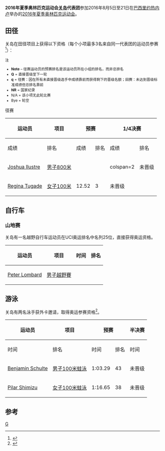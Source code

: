 {{noteTA|G1=Sports}}
{{Infobox Country Olympics
|NOC= GUM
|games= 2016年夏季
|competitors= 5
|sports= 3
|flagbearer=[[2016年夏季奧林匹克運動會入場旗手|开幕式]]、闭幕式：[[Benjamin_Schulte|Benjamin Schulte]]（游泳）<ref>{{cite news|last=Sablan|first=Jerick|title=Schulte will bear Guam flag in Rio Olympics opening ceremony|url=http://www.guampdn.com/story/sports/2016/08/03/schulte-bear-guam-flag/88054210/|accessdate=2016-08-04|publisher=Pacific Daily News|date=2016-08-04}}{{Dead link}}</ref><ref>{{cite web|title=The Flagbearers for the Rio 2016 Closing Ceremony|url=https://stillmed.olympic.org/media/Document%20Library/OlympicOrg/News/2016/08/2016-08-21-Rio-2016-Closing-Ceremony-Flag-Bearers.pdf|publisher=International Olympic Committee|accessdate=2016-09-22|date=2016-08-21|archiveurl=https://web.archive.org/web/20160822094245/https://stillmed.olympic.org/media/Document%20Library/OlympicOrg/News/2016/08/2016-08-21-Rio-2016-Closing-Ceremony-Flag-Bearers.pdf|archivedate=2016-08-22|dead-url=no}}</ref>
}}
'''2016年夏季奥林匹克运动会[[关岛|关岛]]代表团'''参加2016年8月5日至21日在[[巴西|巴西]][[里约热内卢|里约热内卢]]举办的[[2016年夏季奥林匹克运动会|2016年夏季奥林匹克运动会]]。

==田径==
{{main|2016年夏季奥林匹克运动会田径比赛}}
关岛在田径项目上获得以下资格（每个小项最多3名来自同一代表团的运动员参赛<ref>{{cite web|title=IAAF Games of the XXX Olympiad – Rio 2016 Entry Standards|url=http://www.insidethegames.biz/media/file/559/IAAF%20Rio%202016%20standards.pdf|publisher=[[国际田径联合会|IAAF]]|accessdate=2015-04-18|archive-date=2016-07-07|archive-url=https://web.archive.org/web/20160707211107/http://www.insidethegames.biz/media/file/559/IAAF%20Rio%202016%20standards.pdf|dead-url=no}}</ref>）：

<small>
;注
*'''Note''' – 径赛运动员的预赛排名是该运动员所在小组的排名，而非总排名
*'''Q''' = 直接晋级至下一轮
*'''q''' = 径赛：因在所有未直接晋级选手中成绩靠前而获得剩下的晋级名额；田赛：未达到晋级标准成绩但总排名靠前
*'''NR''' = 国家纪录
*N/A = 该小项无此轮比赛
*Bye = 轮空
</small>

;径赛
{| class="wikitable" style="font-size:90%"
|-
!rowspan="2"|运动员
!rowspan="2"|项目
!colspan="2"|预赛
!colspan="2"|1/4决赛
!colspan="2"|半决赛
!colspan="2"|决赛
|-style="font-size:95%"
!成绩
!排名
!成绩
!排名
!成绩
!排名
!成绩
!排名
|-align=center
|align=left|[[Joshua_Ilustre|Joshua Ilustre]]
|align=left|[[2016年夏季奧林匹克運動會田徑男子800公尺比賽|男子800米]]
|colspan=2|{{abbr|DSQ|取消成绩}}
|colspan=2 {{n/a}}
|colspan=4|未晋级
|-align=center
|align=left|[[Regina_Tugade|Regina Tugade]]
|align=left|[[2016年夏季奧林匹克運動會田徑女子100公尺比賽|女子100米]]
|12.52
|3
|colspan=6|未晋级
|}

==自行车==
{{main|2016年夏季奥林匹克运动会自行车比赛}}

===山地赛===
关岛有一名越野自行车运动员在UCI奥运排名中名列25位，直接获得奥运资格。

{| class="wikitable" style="font-size:90%"
|-
!运动员
!项目
!时间
!排名
|-align=center
|align=left|[[Peter_Lombard|Peter Lombard]]
|align=left|[[2016年夏季奧林匹克運動會自由車男子越野賽|男子越野賽]]
|colspan=2|{{abbr|DNF|未完成}}
|}

==游泳==
{{main|2016年夏季奥林匹克运动会游泳比赛}}
关岛有两名泳手获外卡邀请，取得奥运参赛资格<ref>{{cite news|first=Braden|last=Keith|title=Guam Names 2 NCAA-Based Swimmers to 2016 Olympic Roster|url=https://swimswam.com/guam-names-2-ncaa-based-swimmers-2016-olympic-roster/|publisher=SwimSwam|date=2016-07-11|accessdate=2016-07-12|archive-date=2016-07-12|archive-url=https://web.archive.org/web/20160712134515/https://swimswam.com/guam-names-2-ncaa-based-swimmers-2016-olympic-roster/|dead-url=no}}</ref>。

{|class=wikitable style="font-size:90%"
|-
!rowspan="2"|运动员
!rowspan="2"|项目
!colspan="2"|预赛
!colspan="2"|半决赛
!colspan="2"|决赛
|-style="font-size:95%"
!时间
!排名
!时间
!排名
!时间
!排名
|-align=center
|align=left|[[Benjamin_Schulte|Benjamin Schulte]]
|align=left|[[2016年夏季奧林匹克運動會男子100公尺蛙式比賽|男子100米蛙泳]]
|1:03.29
|43
|colspan=4|未晋级
|-align=center
|align=left|[[Pilar_Shimizu|Pilar Shimizu]]
|align=left|[[2016年夏季奧林匹克運動會女子100公尺蛙式比賽|女子100米蛙泳]]
|1:16.65
|38
|colspan=4|未晋级
|}

==参考==
{{Reflist}}

{{Nations at the 2016 Summer Olympics}}

[[Category:2016年夏季奧林匹克運動會代表團|G]]